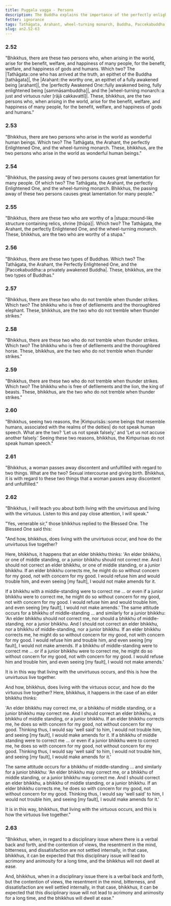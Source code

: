 ```yaml
---
title: Puggala vagga - Persons
description: The Buddha explains the importance of the perfectly enlightened one and the wheel-turning monarch, shares about the two types of Buddhas, who does not tremble when a thunder strikes, how living with the unvirtuous and virtuous occurs, and the consequences of not internally settling contention of views and resentment arising from a disciplinary issue.
fetter: ignorance
tags: Tathāgata, Arahant, wheel-turning monarch, Buddha, Paccekabuddha, discipline, contention, resentment, acrimony, animosity, virtuous, unvirtuous, an, an2
slug: an2.52-63
---
```


### 2.52

"Bhikkhus, there are these two persons who, when arising in the world, arise for the benefit, welfare, and happiness of many people, for the benefit, welfare, and happiness of gods and humans. Which two? The |Tathāgata::one who has arrived at the truth, an epithet of the Buddha [tathāgata]|, the |Arahant::the worthy one, an epithet of a fully awakened being [arahant]|, the |perfectly Awakened One::fully awakened being, fully enlightened being [sammāsambuddha]|, and the |wheel-turning monarch::a just and virtuous ruler [rājā cakkavattī]|. These, bhikkhus, are the two persons who, when arising in the world, arise for the benefit, welfare, and happiness of many people, for the benefit, welfare, and happiness of gods and humans."

### 2.53

"Bhikkhus, there are two persons who arise in the world as wonderful human beings. Which two? The Tathāgata, the Arahant, the perfectly Enlightened One, and the wheel-turning monarch. These, bhikkhus, are the two persons who arise in the world as wonderful human beings."

### 2.54

"Bhikkhus, the passing away of two persons causes great lamentation for many people. Of which two? The Tathāgata, the Arahant, the perfectly Enlightened One, and the wheel-turning monarch. Bhikkhus, the passing away of these two persons causes great lamentation for many people."

### 2.55

"Bhikkhus, there are these two who are worthy of a |stupa::mound-like structure containing relics, shrine [thūpa]|. Which two? The Tathāgata, the Arahant, the perfectly Enlightened One, and the wheel-turning monarch. These, bhikkhus, are the two who are worthy of a stupa."

### 2.56

"Bhikkhus, there are these two types of Buddhas. Which two? The Tathāgata, the Arahant, the Perfectly Enlightened One, and the |Paccekabuddha::a privately awakened Buddha|. These, bhikkhus, are the two types of Buddhas."

### 2.57

"Bhikkhus, there are these two who do not tremble when thunder strikes. Which two? The bhikkhu who is free of defilements and the thoroughbred elephant. These, bhikkhus, are the two who do not tremble when thunder strikes."

### 2.58

"Bhikkhus, there are these two who do not tremble when thunder strikes. Which two? The bhikkhu who is free of defilements and the thoroughbred horse. These, bhikkhus, are the two who do not tremble when thunder strikes."

### 2.59

"Bhikkhus, there are these two who do not tremble when thunder strikes. Which two? The bhikkhu who is free of defilements and the lion, the king of beasts. These, bhikkhus, are the two who do not tremble when thunder strikes."

### 2.60

"Bhikkhus, seeing two reasons, the |Kiṁpurisās::some beings that resemble humans, associated with the realms of the deities| do not speak human speech. What are the two? 'Let us not speak falsely,' and 'Let us not accuse another falsely.' Seeing these two reasons, bhikkhus, the Kiṁpurisas do not speak human speech."

### 2.61

"Bhikkhus, a woman passes away discontent and unfulfilled with regard to two things. What are the two? Sexual intercourse and giving birth. Bhikkhus, it is with regard to these two things that a woman passes away discontent and unfulfilled."

### 2.62

"Bhikkhus, I will teach you about both living with the unvirtuous and living with the virtuous. Listen to this and pay close attention, I will speak."

"Yes, venerable sir," those bhikkhus replied to the Blessed One. The Blessed One said this:

"And how, bhikkhus, does living with the unvirtuous occur, and how do the unvirtuous live together?

Here, bhikkhus, it happens that an elder bhikkhu thinks: 'An elder bhikkhu, or one of middle standing, or a junior bhikkhu should not correct me. And I should not correct an elder bhikkhu, or one of middle standing, or a junior bhikkhu. If an elder bhikkhu corrects me, he might do so without concern for my good, not with concern for my good. I would refuse him and would trouble him, and even seeing [my fault], I would not make amends for it.

If a bhikkhu with a middle-standing were to correct me ... or even if a junior bhikkhu were to correct me, he might do so without concern for my good, not with concern for my good. I would refuse him and would trouble him, and even seeing [my fault], I would not make amends.' The same attitude occurs for a bhikkhu of middle-standing ... and similarly for a junior bhikkhu: 'An elder bhikkhu should not correct me, nor should a bhikkhu of middle-standing, nor a junior bhikkhu. And I should not correct an elder bhikkhu, nor a bhikkhu of middle-standing, nor a junior bhikkhu. If an elder bhikkhu corrects me, he might do so without concern for my good, not with concern for my good. I would refuse him and trouble him, and even seeing [my fault], I would not make amends. If a bhikkhu of middle-standing were to correct me ... or if a junior bhikkhu were to correct me, he might do so without concern for my good, not with concern for my good. I would refuse him and trouble him, and even seeing [my fault], I would not make amends.'

It is in this way that living with the unvirtuous occurs, and this is how the unvirtuous live together.

And how, bhikkhus, does living with the virtuous occur, and how do the virtuous live together? Here, bhikkhus, it happens in the case of an elder bhikkhu thinks:

'An elder bhikkhu may correct me, or a bhikkhu of middle standing, or a junior bhikkhu may correct me. And I should correct an elder bhikkhu, a bhikkhu of middle standing, or a junior bhikkhu. If an elder bhikkhu corrects me, he does so with concern for my good, not without concern for my good. Thinking thus, I would say 'well said' to him, I would not trouble him, and seeing [my fault], I would make amends for it. If a bhikkhu of middle standing were to correct me ... or even if a junior bhikkhu were to correct me, he does so with concern for my good, not without concern for my good. Thinking thus, I would say 'well said' to him, I would not trouble him, and seeing [my fault], I would make amends for it.'

The same attitude occurs for a bhikkhu of middle-standing ... and similarly for a junior bhikkhu: 'An elder bhikkhu may correct me, or a bhikkhu of middle standing, or a junior bhikkhu may correct me. And I should correct an elder bhikkhu, a bhikkhu of middle standing, or a junior bhikkhu. If an elder bhikkhu corrects me, he does so with concern for my good, not without concern for my good. Thinking thus, I would say 'well said' to him, I would not trouble him, and seeing [my fault], I would make amends for it.'

It is in this way, bhikkhus, that living with the virtuous occurs, and this is how the virtuous live together."

### 2.63

"Bhikkhus, when, in regard to a disciplinary issue where there is a verbal back and forth, and the contention of views, the resentment in the mind, bitterness, and dissatisfaction are not settled internally, in that case, bhikkhus, it can be expected that this disciplinary issue will lead to acrimony and animosity for a long time, and the bhikkhus will not dwell at ease.

And, bhikkhus, when in a disciplinary issue there is a verbal back and forth, but the contention of views, the resentment in the mind, bitterness, and dissatisfaction are well settled internally, in that case, bhikkhus, it can be expected that this disciplinary issue will not lead to acrimony and animosity for a long time, and the bhikkhus will dwell at ease."